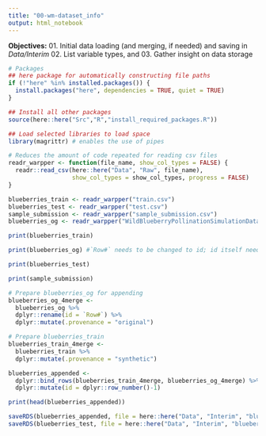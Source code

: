 ```yaml
---
title: "00-wm-dataset_info"
output: html_notebook
---
```


**Objectives:**
01. Initial data loading (and merging, if needed) and saving in *Data/Interim*
02. List variable types, and
03. Gather insight on data storage


```r
# Packages
## here package for automatically constructing file paths
if (!"here" %in% installed.packages()) {
  install.packages("here", dependencies = TRUE, quiet = TRUE)
}

## Install all other packages
source(here::here("Src","R","install_required_packages.R"))

## Load selected libraries to load space
library(magrittr) # enables the use of pipes

```

```r
# Reduces the amount of code repeated for reading csv files
readr_warpper <- function(file_name, show_col_types = FALSE) {
  readr::read_csv(here::here("Data", "Raw", file_name),
                  show_col_types = show_col_types, progress = FALSE)
}

```



```r
blueberries_train <- readr_warpper("train.csv")
blueberries_test <- readr_warpper("test.csv")
sample_submission <- readr_warpper("sample_submission.csv")
blueberries_og <- readr_warpper("WildBlueberryPollinationSimulationData.csv")
```

```r
print(blueberries_train)
```

```r
print(blueberries_og) #`Row#` needs to be changed to id; id itself needs to be re-calculated
```

```r
print(blueberries_test)
```

```r
print(sample_submission)
```

```r
# Prepare blueberries_og for appending
blueberries_og_4merge <- 
  blueberries_og %>%
  dplyr::rename(id = `Row#`) %>%
  dplyr::mutate(.provenance = "original")

# Prepare blueberries_train
blueberries_train_4merge <- 
  blueberries_train %>%
  dplyr::mutate(.provenance = "synthetic")

blueberries_appended <- 
  dplyr::bind_rows(blueberries_train_4merge, blueberries_og_4merge) %>%
  dplyr::mutate(id = dplyr::row_number()-1)

print(head(blueberries_appended))
```

```r
saveRDS(blueberries_appended, file = here::here("Data", "Interim", "blueberries_appended.RDS"))
saveRDS(blueberries_test, file = here::here("Data", "Interim", "blueberries_test.RDS"))
```